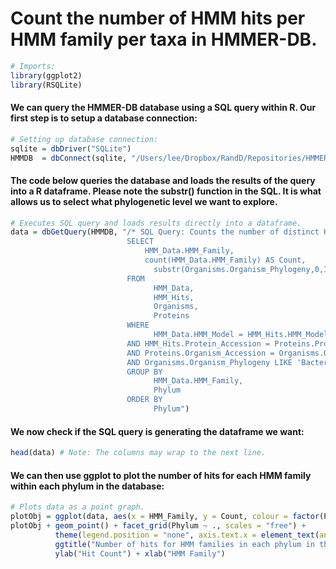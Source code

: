 Count the number of HMM hits per HMM family per taxa in HMMER-DB.
=================================================================
```r
# Imports:
library(ggplot2)
library(RSQLite)
```

#### We can query the HMMER-DB database using a SQL query within R. Our first step is to setup a database connection:
```r
# Setting up database connection:
sqlite = dbDriver("SQLite")
HMMDB  = dbConnect(sqlite, "/Users/lee/Dropbox/RandD/Repositories/HMMER-DB/TestDBs/TestDB.sqlite") # Location of HMMER-DB Sqlite database.
```

#### The code below queries the database and loads the results of the query into a R dataframe. Please note the substr() function in the SQL. It is what allows us to select what phylogenetic level we want to explore.
```r
# Executes SQL query and loads results directly into a dataframe.
data = dbGetQuery(HMMDB, "/* SQL Query: Counts the number of distinct HMM families per organism source. */
                          SELECT
                              HMM_Data.HMM_Family,
                              count(HMM_Data.HMM_Family) AS Count,
	                            substr(Organisms.Organism_Phylogeny,0,18) AS Phylum /* Feather the 18 to change the Phylogeny; Less:HigherTaxa <-> Greater:LowerTaxa */
                          FROM
	                            HMM_Data,
	                            HMM_Hits,
	                            Organisms,
	                            Proteins
                          WHERE
	                            HMM_Data.HMM_Model = HMM_Hits.HMM_Model
                          AND HMM_Hits.Protein_Accession = Proteins.Protein_Accession
                          AND Proteins.Organism_Accession = Organisms.Organism_Accession
                          AND Organisms.Organism_Phylogeny LIKE 'Bacteria%' /* Use this to filter by specific Phylogeny */
                          GROUP BY
	                            HMM_Data.HMM_Family,
	                            Phylum
                          ORDER BY
	                            Phylum")

```

#### We now check if the SQL query is generating the dataframe we want:
```r
head(data) # Note: The columns may wrap to the next line.
```

#### We can then use ggplot to plot the number of hits for each HMM family within each phylum in the database:
```r
# Plots data as a point graph.
plotObj = ggplot(data, aes(x = HMM_Family, y = Count, colour = factor(Phylum), size = 3))
plotObj + geom_point() + facet_grid(Phylum ~ ., scales = "free") +
          theme(legend.position = "none", axis.text.x = element_text(angle = 45, hjust = 1)) + 
          ggtitle("Number of hits for HMM families in each phylum in the database.") + 
          ylab("Hit Count") + xlab("HMM Family")
```